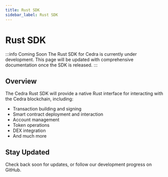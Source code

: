 ```yaml
---
title: Rust SDK
sidebar_label: Rust SDK
---
```


# Rust SDK

:::info Coming Soon
The Rust SDK for Cedra is currently under development. This page will be updated with comprehensive documentation once the SDK is released.
:::

## Overview

The Cedra Rust SDK will provide a native Rust interface for interacting with the Cedra blockchain, including:

- Transaction building and signing
- Smart contract deployment and interaction
- Account management
- Token operations
- DEX integration
- And much more

## Stay Updated

Check back soon for updates, or follow our development progress on GitHub.
